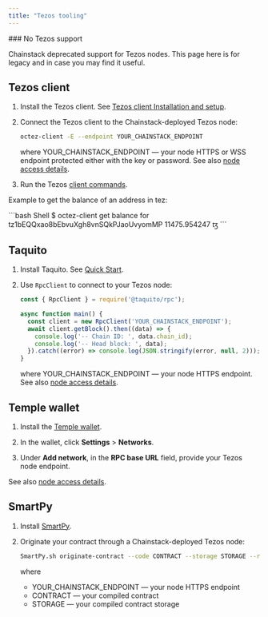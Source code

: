 ```yaml
---
title: "Tezos tooling"
---
```


<Warning>
  ### No Tezos support

  Chainstack deprecated support for Tezos nodes. This page here is for legacy and in case you may find it useful.
</Warning>

## Tezos client

1. Install the Tezos client. See [Tezos client Installation and setup](https://tezos.gitlab.io/introduction/tezos.html#octez).

2. Connect the Tezos client to the Chainstack-deployed Tezos node:

   ```bash
   octez-client -E --endpoint YOUR_CHAINSTACK_ENDPOINT
   ```

   where YOUR_CHAINSTACK_ENDPOINT — your node HTTPS or WSS endpoint protected either with the key or password. See also [node access details](/docs/manage-your-node#view-node-access-and-credentials).

3. Run the Tezos [client commands](https://tezos.gitlab.io/shell/cli-commands.html).

Example to get the balance of an address in tez:

<CodeGroup>
  ```bash Shell
  $ octez-client get balance for tz1bEQQxao8bEbvuXgh8vnSQkPJaoUvyomMP
  11475.954247 ꜩ
  ```
</CodeGroup>

## Taquito

1. Install Taquito. See [Quick Start](https://tezostaquito.io/docs/quick_start).

2. Use `RpcClient` to connect to your Tezos node:

   ```javascript
   const { RpcClient } = require('@taquito/rpc');

   async function main() {
     const client = new RpcClient('YOUR_CHAINSTACK_ENDPOINT');
     await client.getBlock().then((data) => {
       console.log('-- Chain ID: ', data.chain_id);
       console.log('-- Head block: ', data);
     }).catch((error) => console.log(JSON.stringify(error, null, 2)));
   }
   ```

   where YOUR_CHAINSTACK_ENDPOINT — your node HTTPS endpoint. See also [node access details](/docs/manage-your-node#view-node-access-and-credentials).

## Temple wallet

1. Install the [Temple wallet](https://templewallet.com/).

2. In the wallet, click **Settings** > **Networks**.

3. Under **Add network**, in the **RPC base URL** field, provide your Tezos node endpoint.

See also [node access details](/docs/manage-your-node#view-node-access-and-credentials).

## SmartPy

1. Install [SmartPy](https://smartpy.io).

2. Originate your contract through a Chainstack-deployed Tezos node:

   ```bash
   SmartPy.sh originate-contract --code CONTRACT --storage STORAGE --rpc YOUR_CHAINSTACK_ENDPOINT
   ```

   where

   * YOUR_CHAINSTACK_ENDPOINT — your node HTTPS endpoint
   * CONTRACT — your compiled contract
   * STORAGE — your compiled contract storage
